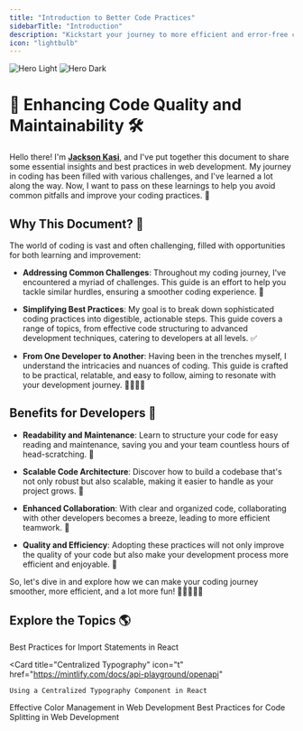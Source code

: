 ```yaml
---
title: "Introduction to Better Code Practices"
sidebarTitle: "Introduction"
description: "Kickstart your journey to more efficient and error-free coding with our developer's guide to better code practices."
icon: "lightbulb"
---
```


<img
  className="block dark:hidden"
  src="/images/hero-light.svg"
  alt="Hero Light"
/>
<img
  className="hidden dark:block"
  src="/images/hero-dark.svg"
  alt="Hero Dark"
/>

# 🚀 Enhancing Code Quality and Maintainability 🛠️

Hello there! I'm [**Jackson Kasi**](https://github.com/jacksonkasi1), and I've put together this document to share some essential insights and best practices in web development. My journey in coding has been filled with various challenges, and I've learned a lot along the way. Now, I want to pass on these learnings to help you avoid common pitfalls and improve your coding practices. 🌟

## Why This Document? 🤔

The world of coding is vast and often challenging, filled with opportunities for both learning and improvement:

- **Addressing Common Challenges**: Throughout my coding journey, I've encountered a myriad of challenges. This guide is an effort to help you tackle similar hurdles, ensuring a smoother coding experience. 🛑

- **Simplifying Best Practices**: My goal is to break down sophisticated coding practices into digestible, actionable steps. This guide covers a range of topics, from effective code structuring to advanced development techniques, catering to developers at all levels. ✅

- **From One Developer to Another**: Having been in the trenches myself, I understand the intricacies and nuances of coding. This guide is crafted to be practical, relatable, and easy to follow, aiming to resonate with your development journey. 🚶‍♂️🚶‍♀️

## Benefits for Developers 🌈

- **Readability and Maintenance**: Learn to structure your code for easy reading and maintenance, saving you and your team countless hours of head-scratching. 🧐

- **Scalable Code Architecture**: Discover how to build a codebase that's not only robust but also scalable, making it easier to handle as your project grows. 🌱

- **Enhanced Collaboration**: With clear and organized code, collaborating with other developers becomes a breeze, leading to more efficient teamwork. 🤝

- **Quality and Efficiency**: Adopting these practices will not only improve the quality of your code but also make your development process more efficient and enjoyable. 🎯

So, let's dive in and explore how we can make your coding journey smoother, more efficient, and a lot more fun! 🚀👩‍💻👨‍💻

## Explore the Topics 🌎

<CardGroup cols={2}>
  <Card
    title="Organizing Imports"
    icon="cubes"
    href="https://mintlify.com/docs/settings/global"
  >
    Best Practices for Import Statements in React
  </Card>

  <Card
    title="Centralized Typography"
    icon="t"
    href="https://mintlify.com/docs/api-playground/openapi"
  >
    Using a Centralized Typography Component in React
  </Card>
  <Card
    title="Managing Colors"
    icon="palette"
    href="https://mintlify.com/docs/components/accordion"
  >
    Effective Color Management in Web Development
  </Card>
  <Card
    title="Code Splitting"
    icon="code"
    href="https://mintlify.com/showcase"
  >
    Best Practices for Code Splitting in Web Development
  </Card>
</CardGroup>
